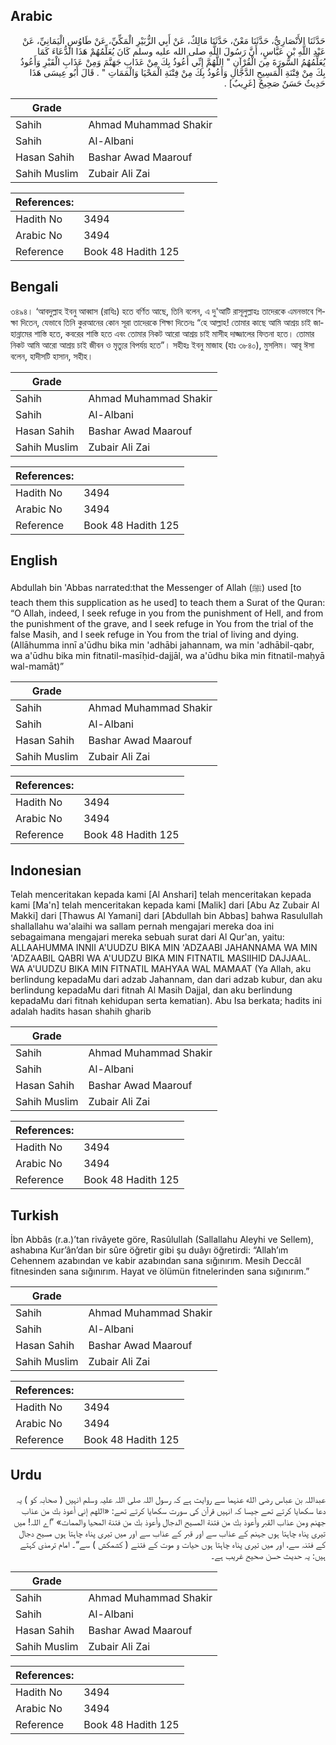 ## Arabic


<div dir="rtl" lang="ar" style={{fontSize:'larger',backgroundColor:'#f8f9fa',padding:20}}>
حَدَّثَنَا الأَنْصَارِيُّ، حَدَّثَنَا مَعْنٌ، حَدَّثَنَا مَالِكٌ، عَنْ أَبِي الزُّبَيْرِ الْمَكِّيِّ، عَنْ طَاوُسٍ الْيَمَانِيِّ، عَنْ عَبْدِ اللَّهِ بْنِ عَبَّاسٍ، أَنَّ رَسُولَ اللَّهِ صلى الله عليه وسلم كَانَ يُعَلِّمُهُمْ هَذَا الدُّعَاءَ كَمَا يُعَلِّمُهُمُ السُّورَةَ مِنَ الْقُرْآنِ ‏"‏ اللَّهُمَّ إِنِّي أَعُوذُ بِكَ مِنْ عَذَابِ جَهَنَّمَ وَمِنْ عَذَابِ الْقَبْرِ وَأَعُوذُ بِكَ مِنْ فِتْنَةِ الْمَسِيحِ الدَّجَّالِ وَأَعُوذُ بِكَ مِنْ فِتْنَةِ الْمَحْيَا وَالْمَمَاتِ ‏"‏ ‏.‏ قَالَ أَبُو عِيسَى هَذَا حَدِيثٌ حَسَنٌ صَحِيحٌ [غَرِيبٌ] ‏.‏
</div>
<div style={{backgroundColor:'#f8f9fa',padding:20, marginBottom: 10}}><table> <thead> <tr> <th>Grade</th> <th></th> </tr> </thead> <tbody> <tr><td>Sahih</td><td>Ahmad Muhammad Shakir</td></tr><tr><td>Sahih</td><td>Al-Albani</td></tr><tr><td>Hasan Sahih</td><td>Bashar Awad Maarouf</td></tr><tr><td>Sahih Muslim</td><td>Zubair Ali Zai</td></tr></tbody></table><table> <thead> <tr> <th>References:</th> <th></th> </tr> </thead> <tbody><tr><td>Hadith No</td><td>3494</td></tr><tr><td>Arabic No</td><td>3494</td></tr><tr><td>Reference</td><td>Book 48 Hadith 125</td></tr></tbody></table></div>

## Bengali


<div dir="ltr" lang="bn" style={{fontSize:'larger',backgroundColor:'#f8f9fa',padding:20}}>
৩৪৯৪। ‘আবদুল্লাহ ইবনু আব্বাস (রাযিঃ) হতে বর্ণিত আছে, তিনি বলেন, এ দু'আটি রাসূলুল্লাহঃ তাদেরকে এমনভাবে শিক্ষা দিতেন, যেভাবে তিনি কুরআনের কোন সূরা তাদেরকে শিক্ষা দিতেনঃ “হে আল্লাহ! তোমার কাছে আমি আশ্রয় চাই জাহান্নামের শাস্তি হতে, কবরের শাস্তি হতে এবং তোমার নিকট আরো আশ্রয় চাই মাসীহ দাজ্জালের ফিতনা হতে। তোমার নিকট আমি আরো আশ্রয় চাই জীবন ও মৃত্যুর বিপর্যয় হতে”। সহীহঃ ইবনু মাজাহ (হাঃ ৩৮৪০), মুসলিম। আবূ ঈসা বলেন, হাদীসটি হাসান, সহীহ।
</div>
<div style={{backgroundColor:'#f8f9fa',padding:20, marginBottom: 10}}><table> <thead> <tr> <th>Grade</th> <th></th> </tr> </thead> <tbody> <tr><td>Sahih</td><td>Ahmad Muhammad Shakir</td></tr><tr><td>Sahih</td><td>Al-Albani</td></tr><tr><td>Hasan Sahih</td><td>Bashar Awad Maarouf</td></tr><tr><td>Sahih Muslim</td><td>Zubair Ali Zai</td></tr></tbody></table><table> <thead> <tr> <th>References:</th> <th></th> </tr> </thead> <tbody><tr><td>Hadith No</td><td>3494</td></tr><tr><td>Arabic No</td><td>3494</td></tr><tr><td>Reference</td><td>Book 48 Hadith 125</td></tr></tbody></table></div>

## English


<div dir="ltr" lang="en" style={{fontSize:'larger',backgroundColor:'#f8f9fa',padding:20}}>
Abdullah bin 'Abbas narrated:that the Messenger of Allah (ﷺ) used [to teach them this supplication as he used] to teach them a Surat of the Quran: “O Allah, indeed, I seek refuge in you from the punishment of Hell, and from the punishment of the grave, and I seek refuge in You from the trial of the false Masih, and I seek refuge in You from the trial of living and dying. (Allāhumma innī a'ūdhu bika min 'adhābi jahannam, wa min 'adhābil-qabr, wa a'ūdhu bika min fitnatil-masīḥid-dajjāl, wa a'ūdhu bika min fitnatil-maḥyā wal-mamāt)”
</div>
<div style={{backgroundColor:'#f8f9fa',padding:20, marginBottom: 10}}><table> <thead> <tr> <th>Grade</th> <th></th> </tr> </thead> <tbody> <tr><td>Sahih</td><td>Ahmad Muhammad Shakir</td></tr><tr><td>Sahih</td><td>Al-Albani</td></tr><tr><td>Hasan Sahih</td><td>Bashar Awad Maarouf</td></tr><tr><td>Sahih Muslim</td><td>Zubair Ali Zai</td></tr></tbody></table><table> <thead> <tr> <th>References:</th> <th></th> </tr> </thead> <tbody><tr><td>Hadith No</td><td>3494</td></tr><tr><td>Arabic No</td><td>3494</td></tr><tr><td>Reference</td><td>Book 48 Hadith 125</td></tr></tbody></table></div>

## Indonesian


<div dir="ltr" lang="id" style={{fontSize:'larger',backgroundColor:'#f8f9fa',padding:20}}>
Telah menceritakan kepada kami [Al Anshari] telah menceritakan kepada kami [Ma'n] telah menceritakan kepada kami [Malik] dari [Abu Az Zubair Al Makki] dari [Thawus Al Yamani] dari [Abdullah bin Abbas] bahwa Rasulullah shallallahu wa'alaihi wa sallam pernah mengajari mereka doa ini sebagaimana mengajari mereka sebuah surat dari Al Qur'an, yaitu: ALLAAHUMMA INNII A'UUDZU BIKA MIN 'ADZAABI JAHANNAMA WA MIN 'ADZAABIL QABRI WA A'UUDZU BIKA MIN FITNATIL MASIIHID DAJJAAL. WA A'UUDZU BIKA MIN FITNATIL MAHYAA WAL MAMAAT (Ya Allah, aku berlindung kepadaMu dari adzab Jahannam, dan dari adzab kubur, dan aku berlindung kepadaMu dari fitnah Al Masih Dajjal, dan aku berlindung kepadaMu dari fitnah kehidupan serta kematian). Abu Isa berkata; hadits ini adalah hadits hasan shahih gharib
</div>
<div style={{backgroundColor:'#f8f9fa',padding:20, marginBottom: 10}}><table> <thead> <tr> <th>Grade</th> <th></th> </tr> </thead> <tbody> <tr><td>Sahih</td><td>Ahmad Muhammad Shakir</td></tr><tr><td>Sahih</td><td>Al-Albani</td></tr><tr><td>Hasan Sahih</td><td>Bashar Awad Maarouf</td></tr><tr><td>Sahih Muslim</td><td>Zubair Ali Zai</td></tr></tbody></table><table> <thead> <tr> <th>References:</th> <th></th> </tr> </thead> <tbody><tr><td>Hadith No</td><td>3494</td></tr><tr><td>Arabic No</td><td>3494</td></tr><tr><td>Reference</td><td>Book 48 Hadith 125</td></tr></tbody></table></div>

## Turkish


<div dir="ltr" lang="tr" style={{fontSize:'larger',backgroundColor:'#f8f9fa',padding:20}}>
İbn Abbâs (r.a.)’tan rivâyete göre, Rasûlullah (Sallallahu Aleyhi ve Sellem), ashabına Kur’ân’dan bir sûre öğretir gibi şu duâyı öğretirdi: “Allah’ım Cehennem azabından ve kabir azabından sana sığınırım. Mesih Deccâl fitnesinden sana sığınırım. Hayat ve ölümün fitnelerinden sana sığınırım.”
</div>
<div style={{backgroundColor:'#f8f9fa',padding:20, marginBottom: 10}}><table> <thead> <tr> <th>Grade</th> <th></th> </tr> </thead> <tbody> <tr><td>Sahih</td><td>Ahmad Muhammad Shakir</td></tr><tr><td>Sahih</td><td>Al-Albani</td></tr><tr><td>Hasan Sahih</td><td>Bashar Awad Maarouf</td></tr><tr><td>Sahih Muslim</td><td>Zubair Ali Zai</td></tr></tbody></table><table> <thead> <tr> <th>References:</th> <th></th> </tr> </thead> <tbody><tr><td>Hadith No</td><td>3494</td></tr><tr><td>Arabic No</td><td>3494</td></tr><tr><td>Reference</td><td>Book 48 Hadith 125</td></tr></tbody></table></div>

## Urdu


<div dir="rtl" lang="ur" style={{fontSize:'larger',backgroundColor:'#f8f9fa',padding:20}}>
عبداللہ بن عباس رضی الله عنہما سے روایت ہے کہ رسول اللہ صلی اللہ علیہ وسلم انہیں ( صحابہ کو ) یہ دعا سکھایا کرتے تھے جیسا کہ انہیں قرآن کی سورت سکھایا کرتے تھے: «اللهم إني أعوذ بك من عذاب جهنم ومن عذاب القبر وأعوذ بك من فتنة المسيح الدجال وأعوذ بك من فتنة المحيا والممات» ”اے اللہ! میں تیری پناہ چاہتا ہوں جہنم کے عذاب سے اور قبر کے عذاب سے اور میں تیری پناہ چاہتا ہوں مسیح دجال کے فتنہ سے، اور میں تیری پناہ چاہتا ہوں حیات و موت کے فتنے ( کشمکش ) سے“۔ امام ترمذی کہتے ہیں: یہ حدیث حسن صحیح غریب ہے۔
</div>
<div style={{backgroundColor:'#f8f9fa',padding:20, marginBottom: 10}}><table> <thead> <tr> <th>Grade</th> <th></th> </tr> </thead> <tbody> <tr><td>Sahih</td><td>Ahmad Muhammad Shakir</td></tr><tr><td>Sahih</td><td>Al-Albani</td></tr><tr><td>Hasan Sahih</td><td>Bashar Awad Maarouf</td></tr><tr><td>Sahih Muslim</td><td>Zubair Ali Zai</td></tr></tbody></table><table> <thead> <tr> <th>References:</th> <th></th> </tr> </thead> <tbody><tr><td>Hadith No</td><td>3494</td></tr><tr><td>Arabic No</td><td>3494</td></tr><tr><td>Reference</td><td>Book 48 Hadith 125</td></tr></tbody></table></div>